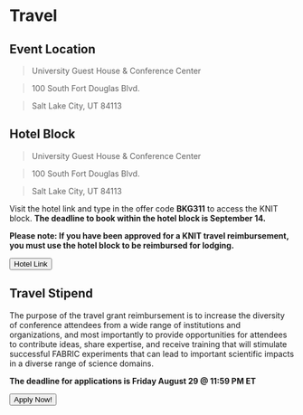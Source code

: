 
# Travel

## Event Location

> University Guest House & Conference Center

> 100 South Fort Douglas Blvd.

> Salt Lake City, UT 84113

## Hotel Block

> University Guest House & Conference Center

> 100 South Fort Douglas Blvd.

> Salt Lake City, UT 84113

Visit the hotel link and type in the offer code **BKG311** to access the KNIT block. <b>The deadline to book within the hotel block is September 14.</b>

**Please note: If you have been approved for a KNIT travel reimbursement, you must use the hotel block to be reimbursed for lodging.**

<div class="button-container">
<Button linkto="https://book.rguest.com/onecart/wbe/offers/1967/UniversityofUtah?offerCode=BKG311">Hotel Link</Button>
</div>

## Travel Stipend

The purpose of the travel grant reimbursement is to increase the diversity of conference attendees from a wide range of institutions and organizations, and most importantly to provide opportunities for attendees to contribute ideas, share expertise, and receive training that will stimulate successful FABRIC experiments that can lead to important scientific impacts in a diverse range of science domains.

**The deadline for applications is Friday August 29 @ 11:59 PM ET**

<div class="button-container">
<Button linkto="https://docs.google.com/forms/d/1cj-fh51Og9yWQo83RAALcA2wdyUW7HZzxsj79--lzdQ/viewform?edit_requested=true">Apply Now!</Button>
</div>